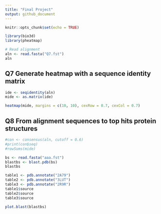 ```yaml
---
title: "Final Project"
output: github_document
---
```


```r
knitr::opts_chunk$set(echo = TRUE)
```

```r
library(bio3d)
library(pheatmap)
```

```r
# Read alignment
aln <- read.fasta("Q7.fst")
aln
```
## Q7 Generate heatmap with a sequence identity matrix
```r
ide <- seqidentity(aln)
mide <- as.matrix(ide)
```

```r
heatmap(mide, margins = c(10, 10), cexRow = 0.7, cexCol = 0.7)
```

## Q8 From alignment sequences to top hits protein structures 
```r
#con <- consensus(aln, cutoff = 0.6)
#print(con$seq)
#rowSums(mide)
```
```r
bs <- read.fasta("aaa.fst")
blastbs <- blast.pdb(bs)
blastbs
```
```r
table1 <- pdb.annotate("2A79")
table2 <- pdb.annotate("3LUT")
table3 <- pdb.annotate("2R9R")
table1$source
table2$source
table3$source
```

```r
plot.blast(blastbs)
```

